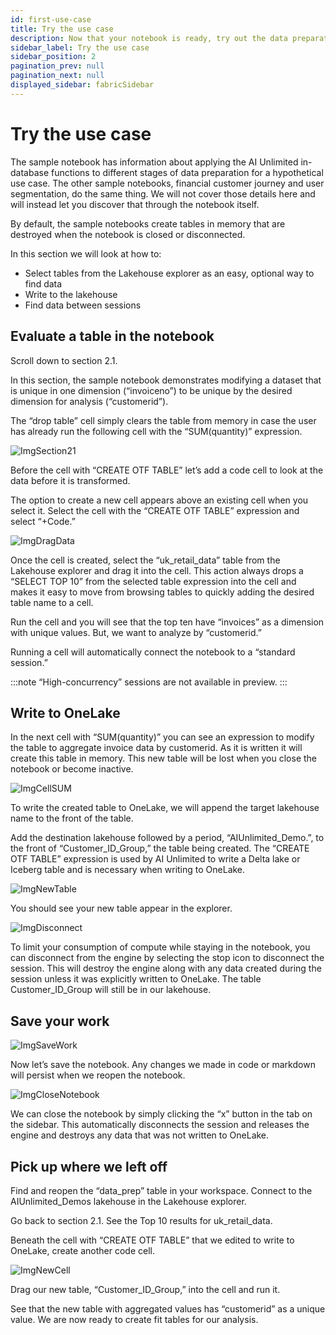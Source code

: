 ```yaml
---
id: first-use-case
title: Try the use case
description: Now that your notebook is ready, try out the data preparation use case.
sidebar_label: Try the use case
sidebar_position: 2
pagination_prev: null
pagination_next: null
displayed_sidebar: fabricSidebar
---
```



# Try the use case

The sample notebook has information about applying the AI Unlimited in-database functions to different stages of data preparation for a hypothetical use case. The other sample notebooks, financial customer journey and user segmentation, do the same thing. We will not cover those details here and will instead let you discover that through the notebook itself.  

By default, the sample notebooks create tables in memory that are destroyed when the notebook is closed or disconnected. 

In this section we will look at how to:
- Select tables from the Lakehouse explorer as an easy, optional way to find data
- Write to the lakehouse 
- Find data between sessions

## Evaluate a table in the notebook

Scroll down to section 2.1.

In this section, the sample notebook demonstrates modifying a dataset that is unique in one dimension (“invoiceno”) to be unique by the desired dimension for analysis (“customerid”). 

The “drop table” cell simply clears the table from memory in case the user has already run the following cell with the “SUM(quantity)” expression.

![ImgSection21](./section2-1.svg)

Before the cell with “CREATE OTF TABLE” let’s add a code cell to look at the data before it is transformed.

The option to create a new cell appears above an existing cell when you select it. Select the cell with the “CREATE OTF TABLE” expression and select “+Code.”

![ImgDragData](./drag-data.svg)

Once the cell is created, select the “uk_retail_data” table from the Lakehouse explorer and drag it into the cell. This action always drops a “SELECT TOP 10” from the selected table expression into the cell and makes it easy to move from browsing tables to quickly adding the desired table name to a cell.

Run the cell and you will see that the top ten have “invoices” as a dimension with unique values. But, we want to analyze by “customerid.”

Running a cell will automatically connect the notebook to a “standard session.”

:::note
“High-concurrency” sessions are not available in preview.
:::

## Write to OneLake

In the next cell with “SUM(quantity)” you can see an expression to modify the table to aggregate invoice data by customerid. As it is written it will create this table in memory. This new table will be lost when you close the notebook or become inactive. 

![ImgCellSUM](./cell-sum.svg)

To write the created table to OneLake, we will append the target lakehouse name to the front of the table.

Add the destination lakehouse followed by a period, “AIUnlimited_Demo.”, to the front of “Customer_ID_Group,” the table being created.  The “CREATE OTF TABLE” expression is used by AI Unlimited to write a Delta lake or Iceberg table and is necessary when writing to OneLake. 

![ImgNewTable](./new-table.svg)

You should see your new table appear in the explorer.

![ImgDisconnect](./disconnect.svg)

To limit your consumption of compute while staying in the notebook, you can disconnect from the engine by selecting the stop icon to disconnect the session. This will destroy the engine along with any data created during the session unless it was explicitly written to OneLake. The table Customer_ID_Group will still be in our lakehouse.

## Save your work

![ImgSaveWork](./save-work.svg)

Now let’s save the notebook. Any changes we made in code or markdown will persist when we reopen the notebook. 

![ImgCloseNotebook](./close-nb.svg)

We can close the notebook by simply clicking the “x” button in the tab on the sidebar. This automatically disconnects the session and releases the engine and destroys any data that was not written to OneLake.

## Pick up where we left off

Find and reopen the “data_prep” table in your workspace. Connect to the AIUnlimited_Demos lakehouse in the Lakehouse explorer.

Go back to section 2.1. See the Top 10 results for uk_retail_data.

Beneath the cell with “CREATE OTF TABLE” that we edited to write to OneLake, create another code cell.

![ImgNewCell](./new-cell.svg)

Drag our new table, “Customer_ID_Group,” into the cell and run it.

See that the new table with aggregated values has “customerid” as a unique value. We are now ready to create fit tables for our analysis.


